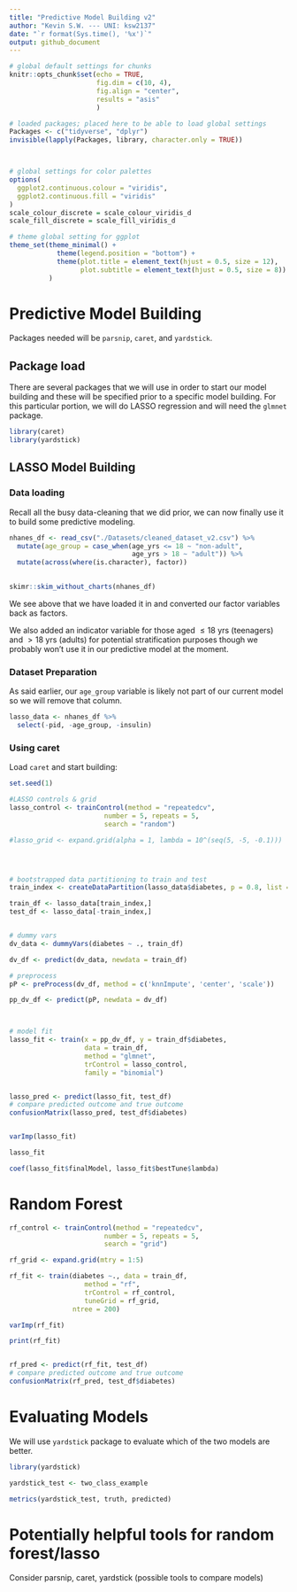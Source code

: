 ```yaml
---
title: "Predictive Model Building v2"
author: "Kevin S.W. --- UNI: ksw2137"
date: "`r format(Sys.time(), '%x')`"
output: github_document
---
```


```r

# global default settings for chunks
knitr::opts_chunk$set(echo = TRUE, 
                      fig.dim = c(10, 4), 
                      fig.align = "center",
                      results = "asis"
                      )

# loaded packages; placed here to be able to load global settings
Packages <- c("tidyverse", "dplyr")
invisible(lapply(Packages, library, character.only = TRUE))



# global settings for color palettes
options(
  ggplot2.continuous.colour = "viridis",
  ggplot2.continuous.fill = "viridis"
)
scale_colour_discrete = scale_colour_viridis_d
scale_fill_discrete = scale_fill_viridis_d

# theme global setting for ggplot
theme_set(theme_minimal() + 
            theme(legend.position = "bottom") +
            theme(plot.title = element_text(hjust = 0.5, size = 12),
                  plot.subtitle = element_text(hjust = 0.5, size = 8))
          )

```

# Predictive Model Building

Packages needed will be `parsnip`, `caret`, and `yardstick`. 

## Package load

There are several packages that we will use in order to start our model building and these will be specified prior to a specific model building. For this particular portion, we will do LASSO regression and will need the `glmnet` package. 

```r

library(caret)
library(yardstick)

```


## LASSO Model Building

### Data loading

Recall all the busy data-cleaning that we did prior, we can now finally use it to build some predictive modeling.

```r

nhanes_df <- read_csv("./Datasets/cleaned_dataset_v2.csv") %>% 
  mutate(age_group = case_when(age_yrs <= 18 ~ "non-adult",
                               age_yrs > 18 ~ "adult")) %>% 
  mutate(across(where(is.character), factor))
  

skimr::skim_without_charts(nhanes_df)

```

We see above that we have loaded it in and converted our factor variables back as factors.

We also added an indicator variable for those aged $\leq 18$ yrs (teenagers) and $> 18$ yrs (adults) for potential stratification purposes though we probably won't use it in our predictive model at the moment. 

### Dataset Preparation

As said earlier, our `age_group` variable is likely not part of our current model so we will remove that column.

```r

lasso_data <- nhanes_df %>% 
  select(-pid, -age_group, -insulin)

```

### Using caret

Load `caret` and start building:

```r

set.seed(1)

#LASSO controls & grid
lasso_control <- trainControl(method = "repeatedcv",
                        number = 5, repeats = 5,
                        search = "random")

#lasso_grid <- expand.grid(alpha = 1, lambda = 10^(seq(5, -5, -0.1)))




# bootstrapped data partitioning to train and test
train_index <- createDataPartition(lasso_data$diabetes, p = 0.8, list = FALSE, times = 1)

train_df <- lasso_data[train_index,]
test_df <- lasso_data[-train_index,]


# dummy vars
dv_data <- dummyVars(diabetes ~ ., train_df)

dv_df <- predict(dv_data, newdata = train_df)

# preprocess
pP <- preProcess(dv_df, method = c('knnImpute', 'center', 'scale'))

pp_dv_df <- predict(pP, newdata = dv_df)



# model fit
lasso_fit <- train(x = pp_dv_df, y = train_df$diabetes, 
                   data = train_df,
                   method = "glmnet",
                   trControl = lasso_control, 
                   family = "binomial")


lasso_pred <- predict(lasso_fit, test_df)
# compare predicted outcome and true outcome
confusionMatrix(lasso_pred, test_df$diabetes)


varImp(lasso_fit)

lasso_fit

coef(lasso_fit$finalModel, lasso_fit$bestTune$lambda)

```

# Random Forest


```r

rf_control <- trainControl(method = "repeatedcv",
                        number = 5, repeats = 5,
                        search = "grid")

rf_grid <- expand.grid(mtry = 1:5)

rf_fit <- train(diabetes ~., data = train_df,
                   method = "rf",
                   trControl = rf_control, 
                   tuneGrid = rf_grid,
                ntree = 200)

varImp(rf_fit)

print(rf_fit)


rf_pred <- predict(rf_fit, test_df)
# compare predicted outcome and true outcome
confusionMatrix(rf_pred, test_df$diabetes)

```

# Evaluating Models

We will use `yardstick` package to evaluate which of the two models are better. 

```r

library(yardstick)

```

```r

yardstick_test <- two_class_example

metrics(yardstick_test, truth, predicted)

```


# Potentially helpful tools for random forest/lasso

Consider parsnip, caret, yardstick (possible tools to compare models)
